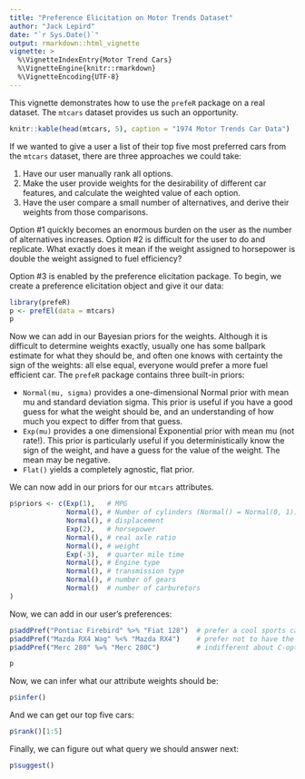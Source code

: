 ```yaml
---
title: "Preference Elicitation on Motor Trends Dataset"
author: "Jack Lepird"
date: "`r Sys.Date()`"
output: rmarkdown::html_vignette
vignette: >
  %\VignetteIndexEntry{Motor Trend Cars}
  %\VignetteEngine{knitr::rmarkdown}
  %\VignetteEncoding{UTF-8}
---
```

This vignette demonstrates how to use the ```prefeR``` package on a real dataset. The ```mtcars``` dataset provides us such an opportunity.

```r
knitr::kable(head(mtcars, 5), caption = "1974 Motor Trends Car Data")
```

If we wanted to give a user a list of their top five most preferred cars from the ```mtcars``` dataset, there are three approaches we could take:

1. Have our user manually rank all options.
2. Make the user provide weights for the desirability of different car features, and calculate the weighted value of each option. 
3. Have the user compare a small number of alternatives, and derive their weights from those comparisons. 

Option \#1 quickly becomes an enormous burden on the user as the number of alternatives increases. Option \#2 is difficult for the user to do and replicate. What exactly does it mean if the weight assigned to horsepower is double the weight assigned to fuel efficiency?

Option \#3 is enabled by the preference elicitation package. To begin, we create a preference elicitation object and give it our data:

```r
library(prefeR)
p <- prefEl(data = mtcars)
p
```

Now we can add in our Bayesian priors for the weights. Although it is difficult to determine weights exactly, usually one has some ballpark estimate for what they should be, and often one knows with certainty the sign of the weights: all else equal, everyone would prefer a more fuel efficient car. The ```prefeR``` package contains three built-in priors:

* ```Normal(mu, sigma)``` provides a one-dimensional Normal prior with mean mu and standard deviation sigma. This prior is useful if you have a good guess for what the weight should be, and an understanding of how much you expect to differ from that guess. 
* ```Exp(mu)``` provides a one dimensional Exponential prior with mean mu (not rate!). This prior is particularly useful if you deterministically know the sign of the weight, and have a guess for the value of the weight. The mean may be negative.
* ```Flat()``` yields a completely agnostic, flat prior. 

We can now add in our priors for our ```mtcars``` attributes. 
```r
p$priors <- c(Exp(1),   # MPG
              Normal(), # Number of cylinders (Normal() = Normal(0, 1))
              Normal(), # displacement
              Exp(2),   # horsepower
              Normal(), # real axle ratio
              Normal(), # weight
              Exp(-3),  # quarter mile time
              Normal(), # Engine type
              Normal(), # transmission type
              Normal(), # number of gears
              Normal()  # number of carburetors
)
```

Now, we can add in our user's preferences:

```r
p$addPref("Pontiac Firebird" %>% "Fiat 128")  # prefer a cool sports car 
p$addPref("Mazda RX4 Wag" %<% "Mazda RX4")    # prefer not to have the station wagon
p$addPref("Merc 280" %=% "Merc 280C")         # indifferent about C-option
```
```r
p
```

Now, we can infer what our attribute weights should be:

```r
p$infer()
```

And we can get our top five cars:
```r
p$rank()[1:5]
```

Finally, we can figure out what query we should answer next:

```r
p$suggest()
```